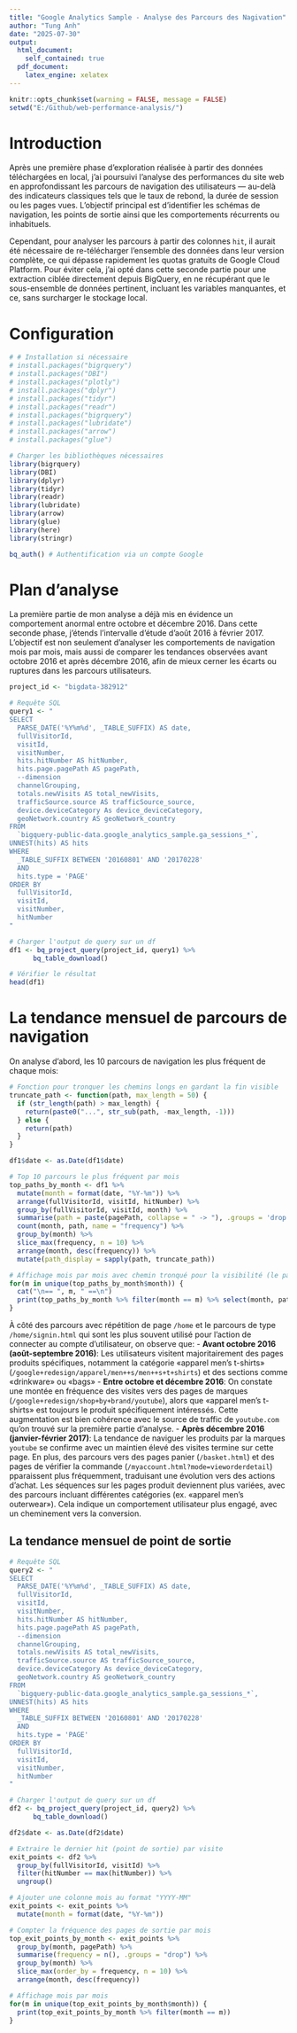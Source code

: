 ```yaml
---
title: "Google Analytics Sample - Analyse des Parcours des Nagivation"
author: "Tung Anh"
date: "2025-07-30"
output:
  html_document:
    self_contained: true
  pdf_document:
    latex_engine: xelatex
---
```


```r
knitr::opts_chunk$set(warning = FALSE, message = FALSE)
setwd("E:/Github/web-performance-analysis/")
```

# Introduction

Après une première phase d’exploration réalisée à partir des données téléchargées en local, j’ai poursuivi l’analyse des performances du site web en approfondissant les parcours de navigation des utilisateurs — au-delà des indicateurs classiques tels que le taux de rebond, la durée de session ou les pages vues. L’objectif principal est d’identifier les schémas de navigation, les points de sortie ainsi que les comportements récurrents ou inhabituels.

Cependant, pour analyser les parcours à partir des colonnes `hit`, il aurait été nécessaire de re-télécharger l’ensemble des données dans leur version complète, ce qui dépasse rapidement les quotas gratuits de Google Cloud Platform. Pour éviter cela, j’ai opté dans cette seconde partie pour une extraction ciblée directement depuis BigQuery, en ne récupérant que le sous-ensemble de données pertinent, incluant les variables manquantes, et ce, sans surcharger le stockage local.
 

# Configuration

```r
# # Installation si nécessaire
# install.packages("bigrquery")
# install.packages("DBI")
# install.packages("plotly")
# install.packages("dplyr")
# install.packages("tidyr")
# install.packages("readr")
# install.packages("bigrquery")
# install.packages("lubridate")
# install.packages("arrow")
# install.packages("glue")
```

```r
# Charger les bibliothèques nécessaires
library(bigrquery)
library(DBI)
library(dplyr)
library(tidyr)
library(readr)
library(lubridate)
library(arrow)
library(glue)
library(here)
library(stringr)
```

```r
bq_auth() # Authentification via un compte Google
```

# Plan d’analyse

La première partie de mon analyse a déjà mis en évidence un comportement anormal entre octobre et décembre 2016. Dans cette seconde phase, j’étends l’intervalle d’étude d’août 2016 à février 2017. L’objectif est non seulement d’analyser les comportements de navigation mois par mois, mais aussi de comparer les tendances observées avant octobre 2016 et après décembre 2016, afin de mieux cerner les écarts ou ruptures dans les parcours utilisateurs.


```r
project_id <- "bigdata-382912"

# Requête SQL
query1 <- "
SELECT
  PARSE_DATE('%Y%m%d', _TABLE_SUFFIX) AS date,
  fullVisitorId,
  visitId,
  visitNumber,
  hits.hitNumber AS hitNumber,
  hits.page.pagePath AS pagePath,
  --dimension
  channelGrouping,
  totals.newVisits AS total_newVisits,
  trafficSource.source AS trafficSource_source,
  device.deviceCategory As device_deviceCategory,
  geoNetwork.country AS geoNetwork_country
FROM
  `bigquery-public-data.google_analytics_sample.ga_sessions_*`,
UNNEST(hits) AS hits
WHERE
  _TABLE_SUFFIX BETWEEN '20160801' AND '20170228'
  AND
  hits.type = 'PAGE'
ORDER BY
  fullVisitorId,
  visitId,
  visitNumber,
  hitNumber
"

# Charger l'output de query sur un df
df1 <- bq_project_query(project_id, query1) %>%
      bq_table_download()

# Vérifier le résultat
head(df1)
```

# La tendance mensuel de parcours de navigation

On analyse d'abord, les 10 parcours de navigation les plus fréquent de chaque mois:

```r
# Fonction pour tronquer les chemins longs en gardant la fin visible
truncate_path <- function(path, max_length = 50) {
  if (str_length(path) > max_length) {
    return(paste0("...", str_sub(path, -max_length, -1)))
  } else {
    return(path)
  }
}

df1$date <- as.Date(df1$date)

# Top 10 parcours le plus fréquent par mois
top_paths_by_month <- df1 %>%
  mutate(month = format(date, "%Y-%m")) %>%
  arrange(fullVisitorId, visitId, hitNumber) %>%
  group_by(fullVisitorId, visitId, month) %>%
  summarise(path = paste(pagePath, collapse = " -> "), .groups = 'drop') %>%
  count(month, path, name = "frequency") %>%
  group_by(month) %>%
  slice_max(frequency, n = 10) %>%
  arrange(month, desc(frequency)) %>%
  mutate(path_display = sapply(path, truncate_path))

# Affichage mois par mois avec chemin tronqué pour la visibilité (le parcours complète est toujours sur la colonne path)
for(m in unique(top_paths_by_month$month)) {
  cat("\n== ", m, " ==\n")
  print(top_paths_by_month %>% filter(month == m) %>% select(month, path_display, frequency))
}

```
À côté des parcours avec répétition de page `/home` et le parcours de type `/home/signin.html` qui sont les plus souvent utilisé pour l'action de connecter au compte d'utilisateur, on observe que:
- **Avant octobre 2016 (août-septembre 2016)**: Les utilisateurs visitent majoritairement des pages produits spécifiques, notamment la catégorie «apparel men’s t-shirts» (`/google+redesign/apparel/men++s/men++s+t+shirts`) et des sections comme «drinkware» ou «bags»
- **Entre octobre et décembre 2016**: On constate une montée en fréquence des visites vers des pages de marques (`/google+redesign/shop+by+brand/youtube`), alors que «apparel men’s t-shirts» est toujours le produit spécifiquement intéressés. Cette augmentation est bien cohérence avec le source de traffic de `youtube.com` qu'on trouvé sur la première partie d'analyse.
- **Après décembre 2016 (janvier-février 2017)**: La tendance de naviguer les produits par la marques `youtube` se confirme avec un maintien élevé des visites termine sur cette page. En plus, des parcours vers des pages panier (`/basket.html`) et des pages de vérifier la commande (`/myaccount.html?mode=vieworderdetail`) pparaissent plus fréquemment, traduisant une évolution vers des actions d’achat. Les séquences sur les pages produit deviennent plus variées, avec des parcours incluant différentes catégories (ex. «apparel men’s outerwear»). Cela indique un comportement utilisateur plus engagé, avec un cheminement vers la conversion.

## La tendance mensuel de point de sortie

```r
# Requête SQL
query2 <- "
SELECT
  PARSE_DATE('%Y%m%d', _TABLE_SUFFIX) AS date,
  fullVisitorId,
  visitId,
  visitNumber,
  hits.hitNumber AS hitNumber,
  hits.page.pagePath AS pagePath,
  --dimension
  channelGrouping,
  totals.newVisits AS total_newVisits,
  trafficSource.source AS trafficSource_source,
  device.deviceCategory As device_deviceCategory,
  geoNetwork.country AS geoNetwork_country
FROM
  `bigquery-public-data.google_analytics_sample.ga_sessions_*`,
UNNEST(hits) AS hits
WHERE
  _TABLE_SUFFIX BETWEEN '20160801' AND '20170228'
  AND
  hits.type = 'PAGE'
ORDER BY
  fullVisitorId,
  visitId,
  visitNumber,
  hitNumber
"

# Charger l'output de query sur un df
df2 <- bq_project_query(project_id, query2) %>%
      bq_table_download()
```
```r
df2$date <- as.Date(df2$date)

# Extraire le dernier hit (point de sortie) par visite
exit_points <- df2 %>%
  group_by(fullVisitorId, visitId) %>%
  filter(hitNumber == max(hitNumber)) %>%
  ungroup()

# Ajouter une colonne mois au format "YYYY-MM"
exit_points <- exit_points %>%
  mutate(month = format(date, "%Y-%m"))

# Compter la fréquence des pages de sortie par mois
top_exit_points_by_month <- exit_points %>%
  group_by(month, pagePath) %>%
  summarise(frequency = n(), .groups = "drop") %>%
  group_by(month) %>%
  slice_max(order_by = frequency, n = 10) %>%
  arrange(month, desc(frequency))

# Affichage mois par mois
for(m in unique(top_exit_points_by_month$month)) {
  print(top_exit_points_by_month %>% filter(month == m))
}
```






















